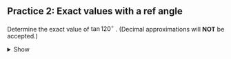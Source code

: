 ## Practice 2: Exact values with a ref angle

Determine the exact value of $\tan 120^\circ$ . (Decimal approximations will **NOT** be accepted.)

<details>
<summary>Show</summary>
:::{layout="[5,2]"}
$120^\circ$ is in Quadrant II. <br/>
- $\tan(120^\circ) < 0$ <br/>
- $ref(120^\circ)=180^\circ-120^\circ= 60^\circ$
$$\tan 120^\circ=-\tan(60^\circ)=-\sqrt{3}$$

![](lib/pic/p2.svg)
:::
</details>
